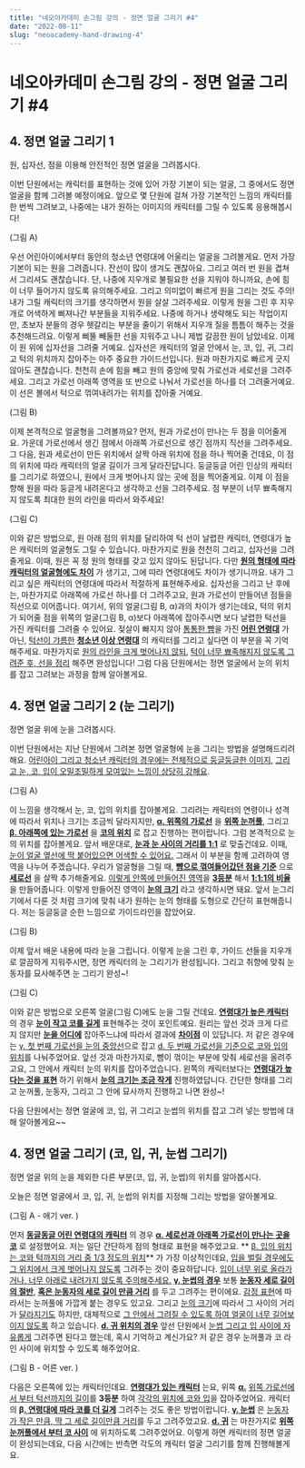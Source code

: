 ```yaml
---
title: "네오아카데미 손그림 강의 - 정면 얼굴 그리기 #4"
date: "2022-08-11"
slug: "neoacademy-hand-drawing-4"
---
```


# 네오아카데미 손그림 강의 - 정면 얼굴 그리기 #4

## 4. 정면 얼굴 그리기 1
원, 십자선, 점을 이용해 안전적인 정면 얼굴을 그려봅시다.

이번 단원에서는 캐릭터를 표현하는 것에 있어 가장 기본이 되는 얼굴, 그 중에서도 정면 얼굴을 함께 그려볼 예정이에요. 앞으로 몇 단원에 걸쳐 가장 기본적인 느낌의 캐릭터를 한 번씩 그려보고, 나중에는 내가 원하는 이미지의 캐릭터를 그릴 수 있도록 응용해봅시다! 

(그림 A)

우선 어린아이에서부터 동안의 청소년 연령대에 어울리는 얼굴을 그려볼게요.
먼저 가장 기본이 되는 원을 그려줍니다. 잔선이 많이 생겨도 괜찮아요. 그리고 여러 번 원을 겹쳐서 그리셔도 괜찮습니다. 단, 나중에 지우개로 불필요한 선을 지워야 하니까요, 손에 힘이 너무 들어가지 않도록 유의해주세요. 그리고 의미없이 빠르게 원을 그리는 것도 주의! 내가 그릴 캐릭터의 크기를 생각하면서 원을 살살 그려주세요. 이렇게 원을 그린 후 지우개로 어색하게 삐져나간 부분들을 지워주세요. 나중에 하거나 생략해도 되는 작업이지만, 초보자 분들의 경우 헷갈리는 부분을 줄이기 위해서 지우개 질을 틈틈이 해주는 것을 추천해드려요. 이렇게 삐뚤 빼둘한 선을 지워주고 나니 제법 갈끔한 원이 남았네요. 이제 이 원 위에 십자선을 그려줄 거예요. 십자선은 캐릭터의 얼굴 안에서 눈, 코, 입, 귀, 그리고 턱의 위치까지 잡아주는 아주 중요한 가이드선입니다. 원과 마찬가지로 빠르게 긋지 않아도 괜찮습니다. 천천히 손에 힘을 빼고 원의 중앙에 맞춰 가로선과 세로선을 그려주세요. 그리고 가로선 아래쪽 영역을 또 반으로 나눠서 가로선을 하나를 더 그려줄거예요. 이 선은 볼에서 턱으로 꺾여내려가는 위치를 잡아줄 거예요.

(그림 B)

이제 본격적으로 얼굴형을 그려볼까요?
먼저, 원과 가로선이 만나는 두 점을 이어줄게요. 가운데 가로선에서 생긴 점에서 아래쪽 가로선으로 생긴 점까지 직선을 그려주세요. 그 다음, 원과 세로선이 만든 위치에서 살짝 아래 위치에 점을 하나 찍어줄 건데요, 이 점의 위치에 따라 캐릭터의 얼굴 길이가 크게 달라진답니다. 둥글둥글 어린 인상의 캐릭터를 그리기로 하였으니, 원에서 크게 벗어나지 않는 곳에 점을 찍어줄게요. 이제 이 점을 향해 원을 따라 둥글게 내려온다고 생각하고 선을 그려주세요. 점 부분이 너무 뾰족해지지 않도록 최대한 원의 라인을 따라서 와주세요! 

(그림 C)

이와 같은 방법으로, 원 아래 점의 위치를 달리하여 턱 선이 날렵한 캐릭터, 연령대가 높은 캐릭터의 얼굴형도 그릴 수 있습니다. 마찬가지로 원을 천천히 그리고, 십자선을 그려줄게요. 이때, 원은 꼭 정 원의 형태를 갖고 있지 않아도 된답니다. 다만 **<u>원의 형태에 따라</u>** **<u>캐릭터의 얼굴형에도 차이</u>** 가 생기고, 그에 따라 연령대에도 차이가 생기니까요. 내가 그리고 싶은 캐릭터의 연령대에 따라서 적절하게 표현해주세요. 십자선을 그리고 난 후에는, 마찬가지로 아래쪽에 가로선 하나를 더 그려주고요, 원과 가로선이 만들어낸 점들을 직선으로 이어줍니다. 여기서, 위의 얼굴(그림 B, α)과의 차이가 생기는데요, 턱의 위치가 되어줄 점을 위쪽의 얼굴(그림 B, α)보다 아래쪽에 잡아주시면 보다 날렵한 턱선을 가진 캐릭터를 그려줄 수 있어요. 젖살이 빠지지 않아 <u>통통한 뺨</u>을 가진 **<u>어린 연령대</u>** 가 아닌, <u>턱선이 갸름한</u> **<u>청소년 이상 연령대</u>** 의 캐릭터를 그리고 싶다면 이 부분을 꼭 기억해주세요. 마찬가지로 <u>원의 라인을 크게 벗어나지 않되</u>, <u>턱이 너무 뾰족해지지 않도록 그려준 후, 선을 정리</u> 해주면 완성입니다! 그럼 다음 단원에서는 정면 얼굴에서 눈의 위치를 잡고 그려보는 과정을 함께 알아볼게요.

## 4. 정면 얼굴 그리기 2 (눈 그리기)
정면 얼굴 위에 눈을 그려봅시다.

이번 단원에서는 지난 단원에서 그려본 정면 얼굴형에 눈을 그리는 방법을 설명해드리려 해요. <u>어린아이 그리고 청소년 캐릭터의 경우에는 전체적으로 둥글둥글한 이미지</u>, <u>그리고 눈, 코, 입이 오밀조밀하게 모여있는 느낌이 상당히 강해요</u>. 

(그림 A)

이 느낌을 생각해서 눈, 코, 입의 위치를 잡아볼게요. 그리려는 캐릭터의 연령이나 성격에 따라서 위치나 크기는 조금씩 달라지지만,  **<u>α. 위쪽의 가로선</u>** 을 **<u>위쪽 눈꺼풀</u>**, 그리고 **<u>β. 아래쪽에 있는 가로선</u>** 을 **<u>코의 위치</u>** 로 잡고 진행하는 편이랍니다. 그럼 본격적으로 눈의 위치를 잡아볼게요. 앞서 배운대로, **<u>눈과 눈 사이의 거리를 1:1</u>** 로 맞출건데요. 이때, <u>눈이 얼굴 옆선에 딱 붙어있으면 어색할 수 있어요.</u> 그래서 이 부분을 함께 고려하여 영역을 나누어 주겠습니다. 우리가 얼굴형을 그릴 때, **<u>뺨으로 꺾여들어갔던 점을 기준</u>** 으로 **<u>세로선</u>** 을 살짝 추가해줄게요. <u>이렇게 안쪽에 만들어진 영역</u>을 **<u>3등분</u>** 해서 **<u>1:1:1의 비율</u>** 을 만들어줍니다. 이렇게 만들어진 영역이 **<u>눈의 크기</u>** 라고 생각하시면 돼요. 앞서 눈그리기에서 다룬 것 처럼 크기에 맞춰 내가 원하는 눈의 형태를 도형으로 간단히 표현해줍니다. 저는 둥글둥글 순한 느낌으로 가이드라인을 잡았어요. 

(그림 B)

이제 앞서 배운 내용에 따라 눈을 그립니다. 이렇게 눈을 그린 후, 가이드 선들을 지우개로 깔끔하게 지워주시면, 정면 캐릭터의 눈 그리기가 완성됩니다. 그리고 취향에 맞춰 눈동자를 묘사해주면 눈 그리기 완성~!

(그림 C)

이와 같은 방법으로 오른쪽 얼굴(그림 C)에도 눈을 그릴 건데요.
**<u>연령대가 높은 캐릭터</u>** 의 경우 **<u>눈이 작고 코를 길게</u>** 표현해주는 것이 포인트예요. 원리는 앞선 것과 크게 다르지 않지만 **<u>눈을 어디에</u>** 잡아주느냐에 따라서 결과에 **<u>차이점</u>** 이 있답니다. 저 같은 경우에는 <u>γ. 첫 번째 가로선을 눈의 중앙선</u>으로 잡고 <u>d. 두 번째 가로선을 기준으로 코와 입의 위치</u>를 나눠주었어요. 앞선 것과 마찬가지로, 뺨이 꺾이는 부분에 맞춰 세로선을 올려주고요, 그 안에서 캐릭터 눈의 위치를 잡아주었습니다. 왼쪽의 캐릭터보다는 **<u>연령대가 높다는 것을 표현</u>** 하기 위해서 **<u>눈의 크기는 조금 작게</u>** 진행하였답니다. 간단한 형태를 그리고 눈꺼풀, 눈동자, 그리고 그 안에 묘사까지 진행하고 나면 완성~!

다음 단원에서는 정면 얼굴에 코, 입, 귀 그리고 눈썹의 위치를 잡고 그려 넣는 방법에 대해 알아볼게요~~


## 4. 정면 얼굴 그리기 (코, 입, 귀, 눈썹 그리기)
정면 얼굴 위의 눈을 제외한 다른 부분(코, 입, 귀, 눈썹)의 위치를 알아봅시다.

오늘은 정면 얼굴에서 코, 입, 귀, 눈썹의 위치를 지정해 그리는 방법을 알아볼게요.

(그림 A - 애기 ver. )

먼저 **<u>동글동글 어린 연령대의 캐릭터</u>** 의 경우 **<u>α. 세로선과 아래쪽 가로선이 만나는 곳을 코</u>** 로 설정했어요. 저는 일단 간단하게 점의 형태로 표현을 해주었고요. ** <u>β. 입의 위치는 코와 턱까지의 거리 중 1/3 정도의 위치</u>** 가 가장 이상적인데요, <u>입을 벌릴 경우에도 그 위치에서 크게 벗어나지 않도록</u> 그려주는 것이 중요하답니다. <u>입이 너무 위로 올라가거나, 너무 아래로 내려가지 않도록 주의해주세요.</u> **<u>γ. 눈썹의 경우</u>** 보통 **<u>눈동자 세로 길이의 절반</u>**, **<u>혹은 눈동자의 세로 길이 만큼 거리</u>** 를 두고 그려주는 편이에요. <u>감정 표현</u>에 따라서는 눈꺼풀에 가깝게 붙는 경우도 있고요. 그리고 <u>눈의 크기</u>에 따라서 그 사이의 거리가 <u>달라지기도</u> 하지만, 대체적으로 <u>그 안에서 그려질 수 있도록 하여 얼굴이 너무 길어보이지 않도록</u> 하고 있습니다. **<u>d. 귀 위치의 경우</u>** 앞선 단원에서 <u>눈썹 그리고 입 사이에 자유롭게</u> 그려주면 된다고 했는데, 혹시 기억하고 계신가요? 저 같은 경우 눈꺼풀과 코 라인 사이에 위치할 수 있도록 해주었어요.

(그림 B - 어른 ver. ) 

다음은 오른쪽에 있는 캐릭터인데요.
**<u>연령대가 있는 캐릭터</u>** 는요, 위쪽 **<u>α.</u>** <u>위쪽 가로선에서 부터 턱선까지의 길이</u>를 **3등분** 하여 <u>각각의 위치에 코와 입</u>을 잡아주었어요. 캐릭터의 **β<u>. 연령대에 따라 코를 더 길게</u>** 그려주는 것도 좋은 방법이랍니다. **<u>γ. 눈썹</u>** 은 <u>눈동자가 작은 만큼, 딱 그 세로 길이만큼 거리</u>를 두고 그려주었고요. **<u>d. 귀</u>** 는 마찬가지로 **<u>위쪽 눈꺼풀에서 부터 코 사이</u>** 에 위치하도록 그려주었어요. 이렇게 하면 캐릭터의 정면 얼굴이 완성되는데요, 다음 시간에는 반측면 각도의 캐릭터 얼굴 그리기를 함께 진행해볼게요.
